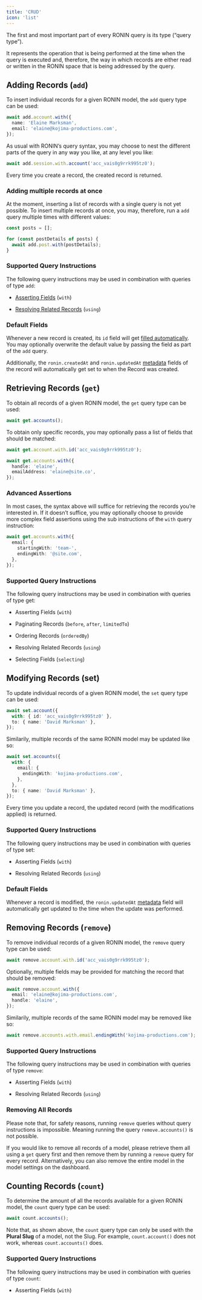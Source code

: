 ```yaml
---
title: 'CRUD'
icon: 'list'
---
```


The first and most important part of every RONIN query is its type (“query type”).

It represents the operation that is being performed at the time when the query is executed and, therefore, the way in which records are either read or written in the RONIN space that is being addressed by the query.

## Adding Records (`add`)

To insert individual records for a given RONIN model, the `add` query type can be used:

```ts
await add.account.with({
  name: 'Elaine Marksman',
  email: 'elaine@kojima-productions.com',
});
```

As usual with RONIN’s query syntax, you may choose to nest the different parts of the query in any way you like, at any level you like:

```ts
await add.session.with.account('acc_vais0g9rrk995tz0');
```

Every time you create a record, the created record is returned.

### Adding multiple records at once

At the moment, inserting a list of records with a single query is not yet possible. To insert multiple records at once, you may, therefore, run a `add` query multiple times with different values:

```ts
const posts = [];

for (const postDetails of posts) {
  await add.post.with(postDetails);
}
```

### Supported Query Instructions

The following query instructions may be used in combination with queries of type `add`:

- [Asserting Fields](/docs/queries/instructions) (`with`)

- [Resolving Related Records](/docs/queries/instructions) (`using`)

### Default Fields

Whenever a new record is created, its `id` field will get [filled automatically](/docs/platform/default-fields). You may optionally overwrite the default value by passing the field as part of the `add` query.

Additionally, the `ronin.createdAt` and `ronin.updatedAt` [metadata](/docs/platform/default-fields) fields of the record will automatically get set to when the Record was created.

## Retrieving Records (`get`)

To obtain all records of a given RONIN model, the `get` query type can be used:

```ts
await get.accounts();
```

To obtain only specific records, you may optionally pass a list of fields that should be matched:

```ts
await get.account.with.id('acc_vais0g9rrk995tz0');

await get.accounts.with({
  handle: 'elaine',
  emailAddress: 'elaine@site.co',
});
```

### Advanced Assertions

In most cases, the syntax above will suffice for retrieving the records you’re interested in. If it doesn’t suffice, you may optionally choose to provide more complex field assertions using the sub instructions of the `with` query instruction:

```ts
await get.accounts.with({
  email: {
    startingWith: 'team-',
    endingWith: '@site.com',
  },
});
```

### Supported Query Instructions

The following query instructions may be used in combination with queries of type get:

- Asserting Fields (`with`)

- Paginating Records (`before`, `after`, `limitedTo`)

- Ordering Records (`orderedBy`)

- Resolving Related Records (`using`)

- Selecting Fields (`selecting`)

## Modifying Records (set)

To update individual records of a given RONIN model, the `set` query type can be used:

```ts
await set.account({
  with: { id: 'acc_vais0g9rrk995tz0' },
  to: { name: 'David Marksman' },
});
```

Similarily, multiple records of the same RONIN model may be updated like so:

```ts
await set.accounts({
  with: {
    email: {
      endingWith: 'kojima-productions.com',
    },
  },
  to: { name: 'David Marksman' },
});
```

Every time you update a record, the updated record (with the modifications applied) is returned.

### Supported Query Instructions

The following query instructions may be used in combination with queries of type set:

- Asserting Fields (`with`)

- Resolving Related Records (`using`)

### Default Fields

Whenever a record is modified, the `ronin.updatedAt` [metadata](/docs/platform/default-fields) field will automatically get updated to the time when the update was performed.

## Removing Records (`remove`)

To remove individual records of a given RONIN model, the `remove` query type can be used:

```ts
await remove.account.with.id('acc_vais0g9rrk995tz0');
```

Optionally, multiple fields may be provided for matching the record that should be removed:

```ts
await remove.account.with({
  email: 'elaine@kojima-productions.com',
  handle: 'elaine',
});
```

Similarily, multiple records of the same RONIN model may be removed like so:

```ts
await remove.accounts.with.email.endingWith('kojima-productions.com');
```

### Supported Query Instructions

The following query instructions may be used in combination with queries of type `remove`:

- Asserting Fields (`with`)

- Resolving Related Records (`using`)

### Removing All Records

Please note that, for safety reasons, running `remove` queries without query instructions is impossible. Meaning running the query `remove.accounts()` is not possible.

If you would like to remove all records of a model, please retrieve them all using a `get` query first and then remove them by running a `remove` query for every record. Alternatively, you can also remove the entire model in the model settings on the dashboard.

## Counting Records (`count`)

To determine the amount of all the records available for a given RONIN model, the `count` query type can be used:

```ts
await count.accounts();
```

Note that, as shown above, the `count` query type can only be used with the **Plural Slug** of a model, not the Slug. For example, `count.account()` does not work, whereas `count.accounts()` does.

### Supported Query Instructions

The following query instructions may be used in combination with queries of type `count`:

- Asserting Fields (`with`)